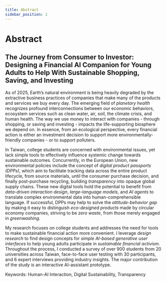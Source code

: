 ```yaml
---
title: Abstract
sidebar_position: 1
---
```





# Abstract

## The Journey from Consumer to Investor: Designing a Financial AI Companion for Young Adults to Help With Sustainable Shopping, Saving, and Investing

As of 2025, Earth’s natural environment is being heavily degraded by the
extractive business practices of companies that make many of the
products and services we buy every day. The emerging field of *planetary
health* recognizes profound interconnections between our economic
behaviors, ecosystem services such as clean water, air, soil, the
climate crisis, and human health. The way we use money to interact with
companies - through shopping, or saving and investing - impacts the
life-supporting biosphere we depend on. In essence, from an ecological
perspective, every financial action is either an investment decision to
support more environmentally-friendly companies - or to support
polluters.

In Taiwan, college students are concerned with environmental issues, yet
lack simple tools to effectively influence systemic change towards
sustainable outcomes. Concurrently, in the European Union, new
environmental policies include the concept of *digital product passports
(DPPs)*, which aim to facilitate tracking data across the entire product
lifecycle, from source materials, until the consumer purchase decision,
and finally post-purchase recycling, building *transparency* into opaque
global supply chains. These new digital tools hold the potential to
benefit from *data-driven interaction design*, *large-language models*,
and *AI agents* to translate complex environmental data into
human-comprehensible language. If successful, DPPs may help to solve the
*attitude-behavior gap* by making it easy to distinguish *eco-designed
products* made by circular economy companies, striving to be *zero
waste*, from those merely engaged in *greenwashing*.

My research focuses on college students and addresses the need for tools
to make sustainable financial action more convenient. I leverage *design
research* to find design concepts for *simple AI-based generative user
interfaces* to help young adults participate in *sustainable financial
activism*. Throughout the process, I conducted a survey of over 900
students from 20 universities across Taiwan, face-to-face user testing
with 30 participants, and 6 expert interviews providing industry
insights. The major contribution of the study is an interactive
AI-assistant prototype.

Keywords: Human-AI Interaction, Digital Sustainability, Transparency
